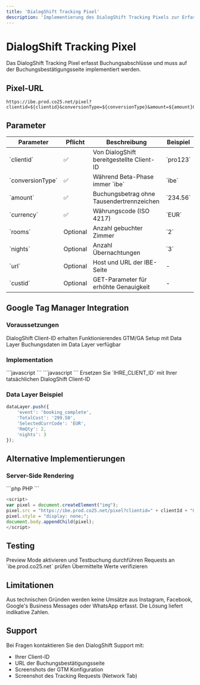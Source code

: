 ```yaml
---
title: 'DialogShift Tracking Pixel'
description: 'Implementierung des DialogShift Tracking Pixels zur Erfassung von Buchungsabschlüssen'
---
```


# DialogShift Tracking Pixel

Das DialogShift Tracking Pixel erfasst Buchungsabschlüsse und muss auf der Buchungsbestätigungsseite implementiert werden.

## Pixel-URL

```
https://ibe.prod.co25.net/pixel?clientid=${clientid}&conversionType=${conversionType}&amount=${amount}&currency=${currency}&rooms=${rooms}&nights=${nights}
```

## Parameter

<Table>
  <thead>
    <tr>
      <th>Parameter</th>
      <th>Pflicht</th>
      <th>Beschreibung</th>
      <th>Beispiel</th>
    </tr>
  </thead>
  <tbody>
    <tr>
      <td>`clientid`</td>
      <td>✅</td>
      <td>Von DialogShift bereitgestellte Client-ID</td>
      <td>`pro123`</td>
    </tr>
    <tr>
      <td>`conversionType`</td>
      <td>✅</td>
      <td>Während Beta-Phase immer `ibe`</td>
      <td>`ibe`</td>
    </tr>
    <tr>
      <td>`amount`</td>
      <td>✅</td>
      <td>Buchungsbetrag ohne Tausendertrennzeichen</td>
      <td>`234.56`</td>
    </tr>
    <tr>
      <td>`currency`</td>
      <td>✅</td>
      <td>Währungscode (ISO 4217)</td>
      <td>`EUR`</td>
    </tr>
    <tr>
      <td>`rooms`</td>
      <td>Optional</td>
      <td>Anzahl gebuchter Zimmer</td>
      <td>`2`</td>
    </tr>
    <tr>
      <td>`nights`</td>
      <td>Optional</td>
      <td>Anzahl Übernachtungen</td>
      <td>`3`</td>
    </tr>
    <tr>
      <td>`url`</td>
      <td>Optional</td>
      <td>Host und URL der IBE-Seite</td>
      <td>-</td>
    </tr>
    <tr>
      <td>`custid`</td>
      <td>Optional</td>
      <td>GET-Parameter für erhöhte Genauigkeit</td>
      <td>-</td>
    </tr>
  </tbody>
</Table>

## Google Tag Manager Integration

### Voraussetzungen

<Steps>
  <Step title="Client-ID">
    DialogShift Client-ID erhalten
  </Step>
  <Step title="E-Commerce Tracking">
    Funktionierendes GTM/GA Setup mit Data Layer
  </Step>
  <Step title="Data Layer">
    Buchungsdaten im Data Layer verfügbar
  </Step>
</Steps>

### Implementation

<Tabs>
  <Tab title="Custom HTML Tag">
    ```javascript
    <script>
    var pixel = document.createElement("img"); 
    pixel.src = "https://ibe.prod.co25.net/pixel?clientid=IHRE_CLIENT_ID&conversionType=ibe&amount={{TotalCost}}&currency={{SelectedCurrCode}}&rooms={{RmQty}}&nights={{nights}}"; 
    pixel.style = "display: none;"; 
    document.body.appendChild(pixel);
    </script>
    ```
  </Tab>
  <Tab title="Mit eigenen Variablen">
    ```javascript
    <script>
    var pixel = document.createElement("img"); 
    pixel.src = "https://ibe.prod.co25.net/pixel?clientid=IHRE_CLIENT_ID&conversionType=ibe&amount={{bookingTotal}}&currency={{currencyCode}}&rooms={{roomCount}}&nights={{stayNights}}"; 
    pixel.style = "display: none;"; 
    document.body.appendChild(pixel);
    </script>
    ```
  </Tab>
</Tabs>

<Warning>
Ersetzen Sie `IHRE_CLIENT_ID` mit Ihrer tatsächlichen DialogShift Client-ID
</Warning>

### Data Layer Beispiel

```javascript
dataLayer.push({
    'event': 'booking_complete',
    'TotalCost': '299.50',
    'SelectedCurrCode': 'EUR',
    'RmQty': 2,
    'nights': 3
});
```

## Alternative Implementierungen

### Server-Side Rendering

<CodeGroup>
  ```php PHP
  <script>
  var pixel = document.createElement("img"); 
  pixel.src = "https://ibe.prod.co25.net/pixel?clientid=<?php echo $clientid; ?>&conversionType=ibe&amount=<?php echo $amount; ?>&currency=<?php echo $currency; ?>&rooms=<?php echo $rooms; ?>&nights=<?php echo $nights; ?>"; 
  pixel.style = "display: none;"; 
  document.body.appendChild(pixel);
  </script>
  ```
  
  ```javascript JavaScript
  <script>
  var pixel = document.createElement("img"); 
  pixel.src = "https://ibe.prod.co25.net/pixel?clientid=" + clientId + "&conversionType=ibe&amount=" + bookingAmount + "&currency=" + currencyCode + "&rooms=" + roomCount + "&nights=" + nightCount; 
  pixel.style = "display: none;";
  document.body.appendChild(pixel);
  </script>
  ```
</CodeGroup>

## Testing

<CardGroup cols={3}>
  <Card title="GTM Preview" icon="eye">
    Preview Mode aktivieren und Testbuchung durchführen
  </Card>
  <Card title="Network Tab" icon="network-wired">
    Requests an `ibe.prod.co25.net` prüfen
  </Card>
  <Card title="Parameter Check" icon="check-circle">
    Übermittelte Werte verifizieren
  </Card>
</CardGroup>

## Limitationen

<Note>
Aus technischen Gründen werden keine Umsätze aus Instagram, Facebook, Google's Business Messages oder WhatsApp erfasst. Die Lösung liefert indikative Zahlen.
</Note>

## Support

Bei Fragen kontaktieren Sie den DialogShift Support mit:
- Ihrer Client-ID
- URL der Buchungsbestätigungsseite
- Screenshots der GTM Konfiguration
- Screenshot des Tracking Requests (Network Tab) 